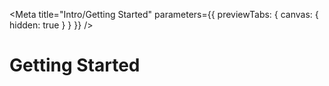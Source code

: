 
<Meta
  title="Intro/Getting Started"
  parameters={{ previewTabs: { canvas: { hidden: true } } }}
/>

# Getting Started
